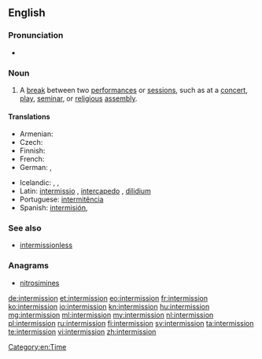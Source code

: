 ==English==

===Pronunciation===
* {{rhymes|ɪʃən}}

===Noun===
{{en-noun}}

# A [[break]] between two [[performance]]s or [[session]]s, such as at a [[concert]], [[play]], [[seminar]], or [[religious]] [[assembly]].

====Translations====
{{trans-top|break between performances or sessions}}
* Armenian: {{t+|hy|դադար|tr=dadar}}
* Czech: {{t-|cs|přestávka|f}}
* Finnish: {{t+|fi|väliaika}}
* French: {{t+|fr|intermission}}
* German: {{t+|de|Unterbrechung}}, {{t+|de|Pause}}
{{trans-mid}}
* Icelandic: {{t+|is|hlé|n}}, {{t+|is|hvíld|f}}, {{t-|is|aflát|n}}
* Latin: [[intermissio]] {{f}}, [[intercapedo]] {{f}}, [[dilidium]] {{n}}
* Portuguese: [[intermitência]] {{f}}
* Spanish: [[intermisión]], {{t-|es|intermedio|m}}
{{trans-bottom}}

===See also===
* [[intermissionless]]

===Anagrams===
* [[nitrosimines#English|nitrosimines]]

[[Category:en:Time]]

[[de:intermission]]
[[et:intermission]]
[[eo:intermission]]
[[fr:intermission]]
[[ko:intermission]]
[[io:intermission]]
[[kn:intermission]]
[[hu:intermission]]
[[mg:intermission]]
[[ml:intermission]]
[[my:intermission]]
[[nl:intermission]]
[[pl:intermission]]
[[ru:intermission]]
[[fi:intermission]]
[[sv:intermission]]
[[ta:intermission]]
[[te:intermission]]
[[vi:intermission]]
[[zh:intermission]]